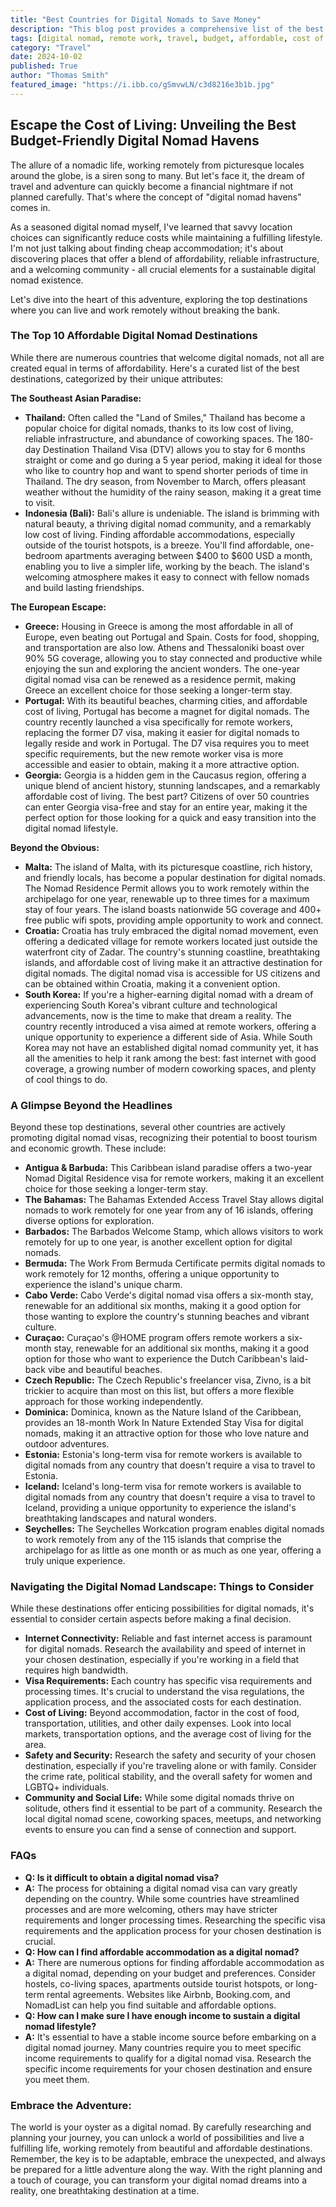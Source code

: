```yaml
---
title: "Best Countries for Digital Nomads to Save Money"
description: "This blog post provides a comprehensive list of the best countries for digital nomads looking to save money on their remote working lifestyle, covering Southeast Asia, Europe, and beyond. It also discusses crucial factors to consider when choosing a destination, including visa requirements, cost of living, and internet connectivity."
tags: [digital nomad, remote work, travel, budget, affordable, cost of living, visa, Southeast Asia, Europe, Thailand, Bali, Greece, Portugal, Georgia, Malta, Croatia, South Korea, internet, coworking, community, safety, security]
category: "Travel"
date: 2024-10-02
published: True
author: "Thomas Smith"
featured_image: "https://i.ibb.co/gSmvwLN/c3d8216e3b1b.jpg"
---
```


##  Escape the Cost of Living: Unveiling the Best Budget-Friendly Digital Nomad Havens

The allure of a nomadic life, working remotely from picturesque locales around the globe, is a siren song to many. But let's face it, the dream of travel and adventure can quickly become a financial nightmare if not planned carefully.  That's where the concept of "digital nomad havens" comes in. 

As a seasoned digital nomad myself, I've learned that savvy location choices can significantly reduce costs while maintaining a fulfilling lifestyle. I'm not just talking about finding cheap accommodation; it's about discovering places that offer a blend of affordability, reliable infrastructure, and a welcoming community - all crucial elements for a sustainable digital nomad existence. 

Let's dive into the heart of this adventure, exploring the top destinations where you can live and work remotely without breaking the bank. 

###  The Top 10 Affordable Digital Nomad Destinations

While there are numerous countries that welcome digital nomads, not all are created equal in terms of affordability. Here's a curated list of the best destinations, categorized by their unique attributes:

**The Southeast Asian Paradise:**

* **Thailand:** Often called the "Land of Smiles," Thailand has become a popular choice for digital nomads, thanks to its low cost of living, reliable infrastructure, and abundance of coworking spaces. The 180-day Destination Thailand Visa (DTV) allows you to stay for 6 months straight or come and go during a 5 year period, making it ideal for those who like to country hop and want to spend shorter periods of time in Thailand.  The dry season, from November to March, offers pleasant weather without the humidity of the rainy season, making it a great time to visit.  
* **Indonesia (Bali):**  Bali's allure is undeniable. The island is brimming with natural beauty, a thriving digital nomad community, and a remarkably low cost of living. Finding affordable accommodations, especially outside of the tourist hotspots, is a breeze. You'll find affordable, one-bedroom apartments averaging between $400 to $600 USD a month, enabling you to live a simpler life, working by the beach. The island's welcoming atmosphere makes it easy to connect with fellow nomads and build lasting friendships.

**The European Escape:**

* **Greece:**  Housing in Greece is among the most affordable in all of Europe, even beating out Portugal and Spain. Costs for food, shopping, and transportation are also low.  Athens and Thessaloniki boast over 90% 5G coverage, allowing you to stay connected and productive while enjoying the sun and exploring the ancient wonders.  The one-year digital nomad visa can be renewed as a residence permit, making Greece an excellent choice for those seeking a longer-term stay. 
* **Portugal:** With its beautiful beaches, charming cities, and affordable cost of living, Portugal has become a magnet for digital nomads. The country recently launched a visa specifically for remote workers, replacing the former D7 visa, making it easier for digital nomads to legally reside and work in Portugal.  The D7 visa requires you to meet specific requirements, but the new remote worker visa is more accessible and easier to obtain, making it a more attractive option.
* **Georgia:**  Georgia is a hidden gem in the Caucasus region, offering a unique blend of ancient history, stunning landscapes, and a remarkably affordable cost of living. The best part? Citizens of over 50 countries can enter Georgia visa-free and stay for an entire year, making it the perfect option for those looking for a quick and easy transition into the digital nomad lifestyle.

**Beyond the Obvious:**

* **Malta:**  The island of Malta, with its picturesque coastline, rich history, and friendly locals, has become a popular destination for digital nomads.  The Nomad Residence Permit allows you to work remotely within the archipelago for one year, renewable up to three times for a maximum stay of four years.  The island boasts nationwide 5G coverage and 400+ free public wifi spots, providing ample opportunity to work and connect.  
* **Croatia:** Croatia has truly embraced the digital nomad movement, even offering a dedicated village for remote workers located just outside the waterfront city of Zadar.  The country's stunning coastline, breathtaking islands, and affordable cost of living make it an attractive destination for digital nomads.  The digital nomad visa is accessible for US citizens and can be obtained within Croatia, making it a convenient option.
* **South Korea:**  If you're a higher-earning digital nomad with a dream of experiencing South Korea's vibrant culture and technological advancements, now is the time to make that dream a reality. The country recently introduced a visa aimed at remote workers, offering a unique opportunity to experience a different side of Asia.  While South Korea may not have an established digital nomad community yet, it has all the amenities to help it rank among the best: fast internet with good coverage, a growing number of modern coworking spaces, and plenty of cool things to do.

###  A Glimpse Beyond the Headlines

Beyond these top destinations, several other countries are actively promoting digital nomad visas, recognizing their potential to boost tourism and economic growth. These include:

* **Antigua & Barbuda:** This Caribbean island paradise offers a two-year Nomad Digital Residence visa for remote workers,  making it an excellent choice for those seeking a longer-term stay.
* **The Bahamas:** The Bahamas Extended Access Travel Stay allows digital nomads to work remotely for one year from any of 16 islands, offering diverse options for exploration. 
* **Barbados:**  The Barbados Welcome Stamp, which allows visitors to work remotely for up to one year, is another excellent option for digital nomads.
* **Bermuda:**  The Work From Bermuda Certificate permits digital nomads to work remotely for 12 months, offering a unique opportunity to experience the island's unique charm.
* **Cabo Verde:**  Cabo Verde's digital nomad visa offers a six-month stay, renewable for an additional six months, making it a good option for those wanting to explore the country's stunning beaches and vibrant culture.
* **Curaçao:** Curaçao's @HOME program offers remote workers a six-month stay, renewable for an additional six months, making it a good option for those who want to experience the Dutch Caribbean's laid-back vibe and beautiful beaches.
* **Czech Republic:** The Czech Republic's freelancer visa, Zivno, is a bit trickier to acquire than most on this list, but offers a more flexible approach for those working independently.
* **Dominica:** Dominica, known as the Nature Island of the Caribbean, provides an 18-month Work In Nature Extended Stay Visa for digital nomads, making it an attractive option for those who love nature and outdoor adventures.
* **Estonia:**  Estonia's long-term visa for remote workers is available to digital nomads from any country that doesn't require a visa to travel to Estonia. 
* **Iceland:** Iceland's long-term visa for remote workers is available to digital nomads from any country that doesn't require a visa to travel to Iceland, providing a unique opportunity to experience the island's breathtaking landscapes and natural wonders.
* **Seychelles:** The Seychelles Workcation program enables digital nomads to work remotely from any of the 115 islands that comprise the archipelago for as little as one month or as much as one year, offering a truly unique experience.

###  Navigating the Digital Nomad Landscape: Things to Consider

While these destinations offer enticing possibilities for digital nomads, it's essential to consider certain aspects before making a final decision.

* **Internet Connectivity:** Reliable and fast internet access is paramount for digital nomads. Research the availability and speed of internet in your chosen destination, especially if you're working in a field that requires high bandwidth. 
* **Visa Requirements:**  Each country has specific visa requirements and processing times. It's crucial to understand the visa regulations, the application process, and the associated costs for each destination. 
* **Cost of Living:** Beyond accommodation, factor in the cost of food, transportation, utilities, and other daily expenses.  Look into local markets, transportation options, and the average cost of living for the area.
* **Safety and Security:**  Research the safety and security of your chosen destination, especially if you're traveling alone or with family. Consider the crime rate, political stability, and the overall safety for women and LGBTQ+ individuals. 
* **Community and Social Life:**  While some digital nomads thrive on solitude, others find it essential to be part of a community. Research the local digital nomad scene, coworking spaces, meetups, and networking events to ensure you can find a sense of connection and support.

###  FAQs

* **Q: Is it difficult to obtain a digital nomad visa?**
* **A:** The process for obtaining a digital nomad visa can vary greatly depending on the country. While some countries have streamlined processes and are more welcoming, others may have stricter requirements and longer processing times. Researching the specific visa requirements and the application process for your chosen destination is crucial.  
* **Q: How can I find affordable accommodation as a digital nomad?**
* **A:**  There are numerous options for finding affordable accommodation as a digital nomad, depending on your budget and preferences. Consider hostels, co-living spaces, apartments outside tourist hotspots, or long-term rental agreements.  Websites like Airbnb, Booking.com, and NomadList can help you find suitable and affordable options. 
* **Q: How can I make sure I have enough income to sustain a digital nomad lifestyle?**
* **A:** It's essential to have a stable income source before embarking on a digital nomad journey.  Many countries require you to meet specific income requirements to qualify for a digital nomad visa.  Research the specific income requirements for your chosen destination and ensure you meet them. 

###  Embrace the Adventure:  

The world is your oyster as a digital nomad.  By carefully researching and planning your journey, you can unlock a world of possibilities and live a fulfilling life, working remotely from beautiful and affordable destinations.  Remember, the key is to be adaptable, embrace the unexpected, and always be prepared for a little adventure along the way.  With the right planning and a touch of courage, you can transform your digital nomad dreams into a reality, one breathtaking destination at a time.